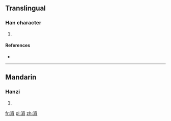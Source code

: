==Translingual==

===Han character===
{{Han char|rn=85|rad=水|as=13|sn=16|four=37186|canj=EIOC}}

# {{defn|Han|sort=水13}}

====References====
* {{Han ref|kx=0653.150|dkj=18402|dj=1063.120|hdz=31763.070|uh=6FAC|ud=28588|bh=E9FA|bd=59898}}

----

==Mandarin==

===Hanzi===
{{cmn-hanzi|pin=[[zī]] ([[zi1]])|wg=tzu<sup>1</sup>}}

# {{defn|lang=cmn|sort=水13}}

[[fr:澬]]
[[pl:澬]]
[[zh:澬]]